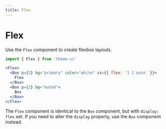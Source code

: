 ```yaml
---
title: Flex
---
```


# Flex

Use the `Flex` component to create flexbox layouts.

```js
import { Flex } from 'theme-ui'
```

```jsx live=true
<Flex>
  <Box p={2} bg="primary" color="white" sx={{ flex: '1 1 auto' }}>
    Flex
  </Box>
  <Box p={2} bg="muted">
    Box
  </Box>
</Flex>
```

<Note>

The `Flex` component is identical to the `Box` component, but with
`display: flex` set. If you need to alter the `display` property, use the `Box`
component instead.

</Note>

